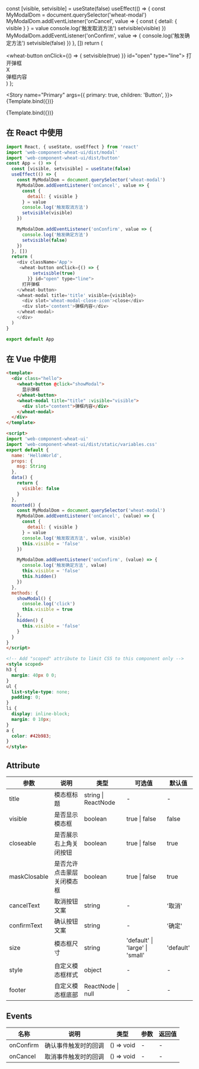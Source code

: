 

<Meta title="Example/Modal" />

<!-- 👇 We create a “template” of how args map to rendering -->

  const [visible, setvisible] = useState(false)
  useEffect(() => {
    const MyModalDom = document.querySelector('wheat-modal')
    MyModalDom.addEventListener('onCancel', value => {
      const {
        detail: { visible }
      } = value
      console.log('触发取消方法')
      setvisible(visible)
    })
    MyModalDom.addEventListener('onConfirm', value => {
      console.log('触发确定方法')
      setvisible(false)
    })
  }, [])
  return (
    <div className='App'>
     <wheat-button onClick={() => {
          setvisible(true)
        }} id="open" type="line">
      打开弹框
    </wheat-button>
    <wheat-modal title='title' visible={visible}>
      <div slot='wheat-modal-close-icon'>X</div>
      <div slot='content' className='modal-content'>弹框内容</div>
    </wheat-modal>
    </div>
  )
};

<!-- 👇 Each story then reuses that template -->
<Story
  name="Primary"
  args={{
    primary: true,
    children: 'Button',
  }}>
  {Template.bind({})}
</Story>


<!-- 
<wheat-button>button</wheat-button>
<wheat-modal visible='false'>modal</wheat-modal>
`; -->


<Canvas>
  <Story name="基础使用" args={{ 
      label: '基础使用'
    }}>
    {Template.bind({})}
   </Story>
</Canvas>



## 在 React 中使用
```js
import React, { useState, useEffect } from 'react'
import 'web-component-wheat-ui/dist/modal'
import 'web-component-wheat-ui/dist/button'
const App = () => {
  const [visible, setvisible] = useState(false)
  useEffect(() => {
    const MyModalDom = document.querySelector('wheat-modal')
    MyModalDom.addEventListener('onCancel', value => {
      const {
        detail: { visible }
      } = value
      console.log('触发取消方法')
      setvisible(visible)
    })

    MyModalDom.addEventListener('onConfirm', value => {
      console.log('触发确定方法')
      setvisible(false)
    })
  }, [])
  return (
    <div className='App'>
     <wheat-button onClick={() => {
          setvisible(true)
        }} id="open" type="line">
      打开弹框
    </wheat-button>
    <wheat-modal title='title' visible={visible}>
      <div slot='wheat-modal-close-icon'>close</div>
      <div slot='content'>弹框内容</div>
    </wheat-modal>
    </div>
  )
}

export default App
```

## 在 Vue 中使用

```html
<template>
  <div class="hello">
    <wheat-button @click="showModal">
      显示弹框
    </wheat-button>
    <wheat-modal title="title" :visible="visible">
      <div slot="content">弹框内容</div>
    </wheat-modal>
  </div>
</template>

<script>
import 'web-component-wheat-ui'
import 'web-component-wheat-ui/dist/static/variables.css'
export default {
  name: 'HelloWorld',
  props: {
    msg: String
  },
  data() {
    return {
      visible: false
    }
  },
  mounted() {
    const MyModalDom = document.querySelector('wheat-modal')
    MyModalDom.addEventListener('onCancel', (value) => {
      const {
        detail: { visible }
      } = value
      console.log('触发取消方法', value, visible)
      this.visible = 'false'
    })

    MyModalDom.addEventListener('onConfirm', (value) => {
      console.log('触发确定方法', value)
      this.visible = 'false'
      this.hidden()
    })
  },
  methods: {
    showModal() {
      console.log('click')
      this.visible = true
    },
    hidden() {
      this.visible = 'false'
    }
  }
}
</script>

<!-- Add "scoped" attribute to limit CSS to this component only -->
<style scoped>
h3 {
  margin: 40px 0 0;
}
ul {
  list-style-type: none;
  padding: 0;
}
li {
  display: inline-block;
  margin: 0 10px;
}
a {
  color: #42b983;
}
</style>

```
## Attribute

| 参数          | 说明                       | 类型                | 可选值               | 默认值    |
| ------------- | -------------------------- | ------------------- | -------------------- | --------- |
| title         | 模态框标题                 | string \| ReactNode | -                    | -         |
| visible       | 是否显示模态框             | boolean             | true \| false        | false     |
| closeable     | 是否展示右上角关闭按钮     | boolean             | true \| false        | true      |
| maskClosable | 是否允许点击蒙层关闭模态框 | boolean             | true \| false        | true      |
| cancelText    | 取消按钮文案               | string              | -                    | '取消'    |
| confirmText   | 确认按钮文案               | string              | -                    | '确定'    |
| size         | 模态框尺寸           | string              | 'default' \| 'large'  \| 'small'     |  'default'     |
| style         | 自定义模态框样式           | object              | -                    | -         |
| footer        | 自定义模态框底部           | ReactNode \| null   | -                    | -         |

## Events

| 名称      | 说明                 | 类型       | 参数 | 返回值 |
| --------- | -------------------- | ---------- | ---- | ------ |
| onConfirm | 确认事件触发时的回调 | () => void | -    | -      |
| onCancel  | 取消事件触发时的回调 | () => void | -    | -      |
